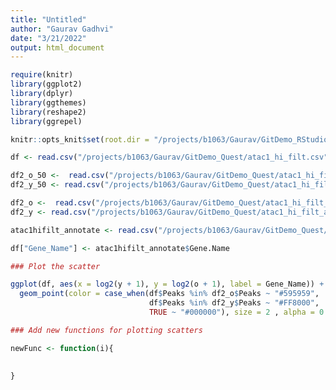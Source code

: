 ```yaml
---
title: "Untitled"
author: "Gaurav Gadhvi"
date: "3/21/2022"
output: html_document
---
```




```r

require(knitr)
library(ggplot2)
library(dplyr)
library(ggthemes)
library(reshape2)
library(ggrepel)

knitr::opts_knit$set(root.dir = "/projects/b1063/Gaurav/GitDemo_RStudio/")
```





```r

df <- read.csv("/projects/b1063/Gaurav/GitDemo_Quest/atac1_hi_filt.csv", header = T)

df2_o_50 <-  read.csv("/projects/b1063/Gaurav/GitDemo_Quest/atac1_hi_filt_aging_old_subset_top50.csv", header=T)
df2_y_50 <- read.csv("/projects/b1063/Gaurav/GitDemo_Quest/atac1_hi_filt_aging_young_subset_top50.csv", header=T)

df2_o <-  read.csv("/projects/b1063/Gaurav/GitDemo_Quest/atac1_hi_filt_agingsig_old.csv", header=T)
df2_y <- read.csv("/projects/b1063/Gaurav/GitDemo_Quest/atac1_hi_filt_agingsig_young.csv", header=T)

atac1hifilt_annotate <- read.csv("/projects/b1063/Gaurav/GitDemo_Quest/atac1hifilt_annotate.txt", sep = "\t", header = T)

df["Gene_Name"] <- atac1hifilt_annotate$Gene.Name


```



```r

### Plot the scatter

ggplot(df, aes(x = log2(y + 1), y = log2(o + 1), label = Gene_Name)) +
  geom_point(color = case_when(df$Peaks %in% df2_o$Peaks ~ "#595959",
                               df$Peaks %in% df2_y$Peaks ~ "#FF8000",
                               TRUE ~ "#000000"), size = 2 , alpha = 0.6)

```

```r
### Add new functions for plotting scatters

newFunc <- function(i){
  
  
}
```

